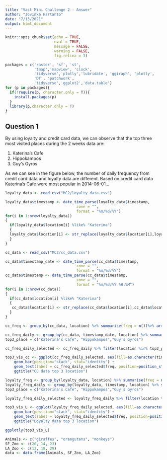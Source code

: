 ```yaml
---
title: "Vast Mini Challenge 2 - Answer"
author: "Jovinka Hartanto"
date: "7/13/2021"
output: html_document
---
```


```r
knitr::opts_chunk$set(echo = TRUE, 
                      eval = TRUE,
                      message = FALSE,
                      warning = FALSE,
                      fig.retina = 3)
```

```r
packages = c('raster', 'sf', 'st',
             'tmap','mapview', 'clock', 
             'tidyverse','plotly','lubridate', 'ggiraph', 'plotly', 
             'DT', 'patchwork',
             'tidyverse','ggplot2','data.table')
for (p in packages){
  if(!require(p, character.only = T)){
    install.packages(p)
  }
  library(p,character.only = T)
}

```

## Question 1

By using loyalty and credit card data, we can observe that the top three most visited places during the 2 weeks data are:

1. Katerina's Cafe
2. Hippokampos
3. Guy's Gyros

As we can see in the figure below, the number of daily frequency from credit card data and loyalty data are different. Based on credit card data Katerina's Cafe were most popular in 2014-06-01...

```r
loyalty_data <- read_csv("MC2/loyalty_data.csv")

loyalty_data$timestamp <- date_time_parse(loyalty_data$timestamp,
                                zone = "",
                                format = "%m/%d/%Y")
for(i in 1:nrow(loyalty_data))
{
  if(loyalty_data$location[i] %like% "Katerina") 
  {
  loyalty_data$location[i] <- str_replace(loyalty_data$location[i],loyalty_data$location[i],"Katerina's Cafe") 
  }
}

cc_data <- read_csv("MC2/cc_data.csv")

cc_data$timestamp_date <- date_time_parse(cc_data$timestamp,
                                zone = "",
                                format = "%m/%d/%Y")
cc_data$timestamp <- date_time_parse(cc_data$timestamp,
                                zone = "",
                                format = "%m/%d/%Y %H:%M")
for(i in 1:nrow(cc_data))
{
  if(cc_data$location[i] %like% "Katerina") 
  {
   cc_data$location[i] <- str_replace(cc_data$location[i],cc_data$location[i],"Katerina's Cafe") 
  }
}


```

``` r

cc_freq <- group_by(cc_data, location) %>% summarise(freq = n())%>% arrange(desc(freq))

cc_freq_daily <- group_by(cc_data, timestamp_date, location) %>% summarise(freq = n())%>% arrange(desc(freq))
top3_place = c("Katerina's Cafe", "Hippokampos","Guy's Gyros")

cc_freq_daily_selected <- cc_freq_daily %>% filter(location %in% top3_place)

top3_vis_cc <- ggplot(cc_freq_daily_selected, aes(fill=as.character(timestamp_date), y=freq, x=location)) + 
    geom_bar(position="stack", stat="identity") +
    geom_text(label = cc_freq_daily_selected$freq, position=position_stack(vjust=0.5))+
    ggtitle("CC data top 3 location")


```

```r
loyalty_freq <- group_by(loyalty_data, location) %>% summarise(freq = n())%>% arrange(desc(freq))
loyalty_freq_daily <- group_by(loyalty_data, timestamp, location) %>% summarise(freq = n())%>% arrange(desc(freq))
top3_place = c("Katerina's Cafe", "Hippokampos","Guy's Gyros")

loyalty_freq_daily_selected <- loyalty_freq_daily %>% filter(location %in% top3_place)

top3_vis_L <- ggplot(loyalty_freq_daily_selected, aes(fill=as.character(timestamp), y=freq, x=location)) + 
    geom_bar(position="stack", stat="identity") +
    geom_text(label = loyalty_freq_daily_selected$freq, position=position_stack(vjust=0.5))+
    ggtitle("Loyalty data top 3 location")

ggplotly(top3_vis_L)

```


```r
Animals <- c("giraffes", "orangutans", "monkeys")
SF_Zoo <- c(20, 14, 23)
LA_Zoo <- c(12, 18, 29)
data <- data.frame(Animals, SF_Zoo, LA_Zoo)


```

